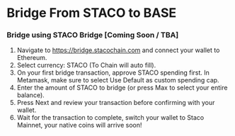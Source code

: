 
# Bridge From STACO to BASE

### Bridge using STACO Bridge [Coming Soon / TBA]

1. Navigate to https://bridge.stacochain.com and connect your wallet to Ethereum.
2. Select currency: STACO (To Chain will auto fill).
3. On your first bridge transaction, approve STACO spending first. In Metamask, make sure to select Use Default as custom spending cap.
4. Enter the amount of STACO to bridge (or press Max to select your entire balance).
5. Press Next and review your transaction before confirming with your wallet.
8. Wait for the transaction to complete, switch your wallet to Staco Mainnet, your native coins will arrive soon!


